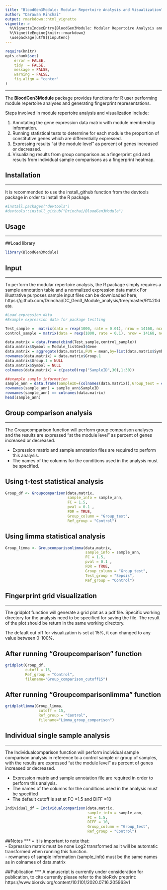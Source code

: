 ```yaml
---
title: "BloodGen3Module: Modular Repertoire Analysis and Visualization"
author: "Darawan Rinchai"
output: rmarkdown::html_vignette
vignette: >
  %\VignetteIndexEntry{BloodGen3Module: Modular Repertoire Analysis and Visualization}
  %\VignetteEngine{knitr::rmarkdown}
  \usepackage[utf8]{inputenc}
---
```


```r
require(knitr)
opts_chunk$set(
    error = FALSE,
    tidy  = FALSE,
    message = FALSE,
    warning = FALSE,
    fig.align = "center"
)
```

***
The **BloodGen3Module** package provides functions for R user performing module repertoire analyses and generating fingerprint representations.

Steps involved in module repertoire analysis and visualization include:

1. Annotating the gene expression data matrix with module membership information.\
2. Running statistical tests to determine for each module the proportion of constitutive genes which are differentially expressed.\
3. Expressing results “at the module level” as percent of genes increased or decreased.\
4. Visualizing results from group comparison as a fingerprint grid and results from individual sample comparisons as a fingerprint heatmap.\

## Installation
***
It is recommended to use the install_github function from the devtools package in order to install the R package.

```r
#install.packages("devtools")
#devtools::install_github("Drinchai/BloodGen3Module")

```

## Usage
  ***
##Load library

```r
library(BloodGen3Module)

```

## Input
  ***
To perform the modular repertoire analysis, the R package simply requires a sample annotation table and a normalized expression data matrix For illustrative purposes sample input files can be downloaded here; https://github.com/Drinchai/DC_Gen3_Module_analysis/tree/master/R%20data.

```r
#Load expression data
#Example expression data for package testting

Test_sample =  matrix(data = rexp(1000, rate = 0.01), nrow = 14168, ncol = 20)
control_sample = matrix(data = rexp(1000, rate = 0.1), nrow = 14168, ncol = 10)

data.matrix = data.frame(cbind(Test_sample,control_sample))
data.matrix$Symbol = Module_listGen3$Gene
data.matrix = aggregate(data.matrix,FUN = mean,by=list(data.matrix$Symbol))
rownames(data.matrix) = data.matrix$Group.1
data.matrix$Group.1 = NULL
data.matrix$Symbol = NULL
colnames(data.matrix) = c(paste0(rep("SampleID",30),1:30))

##example sample information
sample_ann = data.frame(SampleID=(colnames(data.matrix)),Group_test = c(rep("Test",20),rep("Control",10)),stringsAsFactors = F)
rownames(sample_ann) = sample_ann$SampleID
rownames(sample_ann) == colnames(data.matrix)
head(sample_ann)

```

## Group comparison analysis 
***
The Groupcomparison function will perform group comparison analyses and the results are expressed “at the module level” as percent of genes increased or decreased.

- Expression matrix and sample annotation files are required to perform this analysis.
- The names of the columns for the conditions used in the analysis must be specified.

## Using t-test statistical analysis
```r
Group_df <- Groupcomparison(data.matrix,
                            sample_info = sample_ann,
                            FC = 1.5,
                            pval = 0.1 ,
                            FDR = TRUE,
                            Group_column = "Group_test",
                            Ref_group = "Control")
```

## Using limma statistical analysis
```r
Group_limma <- Groupcomparisonlimma(data.matrix,
                                    sample_info = sample_ann,
                                    FC = 1.5,
                                    pval = 0.1 ,
                                    FDR = TRUE,
                                    Group_column = "Group_test",
                                    Test_group = "Sepsis",
                                    Ref_group = "Control")
```



## Fingerprint grid visualization 
***
The gridplot function will generate a grid plot as a pdf file. Specific working directory for the analysis need to be specified for saving the file. The result of the plot should be return in the same working directory.

The default cut off for visualization is set at 15%, it can changed to any value between 0-100%.

## After running "Groupcomparison" function
```r
gridplot(Group_df, 
         cutoff = 15, 
         Ref_group = "Control",
         filename="Group_comparison_cutoff15")
```


## After running "Groupcomparisonlimma" function
```r
gridplotlimma(Group_limma, 
               cutoff = 15, 
               Ref_group = "Control",
               filename="Limma_group_comparison")
```

## Individual single sample analysis 
***
The Individualcomparison function will perform individual sample comparison analysis in reference to a control sample or group of samples, with the results are expressed “at the module level” as percent of genes increased or decreased.

- Expression matrix and sample annotation file are required in order to perform this analysis.
- The names of the columns for the conditions used in the analysis must be specified
- The default cutoff is set at FC =1.5 and DIFF =10


```r
Individual_df = Individualcomparison(data.matrix,
                                     sample_info = sample_ann,
                                     FC = 1.5,
                                     DIFF = 10,
                                     Group_column = "Group_test",
                                     Ref_group = "Control")
```

##Notes
***
•	It is important to note that:\
- Expression matrix must be none Log2 transformed as it will be automatic transformed when running this function.\
- rownames of sample information (sample_info) must be the same names as in colnames of data.matrix

##Publication
***
A manuscript is currently under consideration for publication, to cite currently please refer to the bioRxiv preprint:\
https://www.biorxiv.org/content/10.1101/2020.07.16.205963v1
